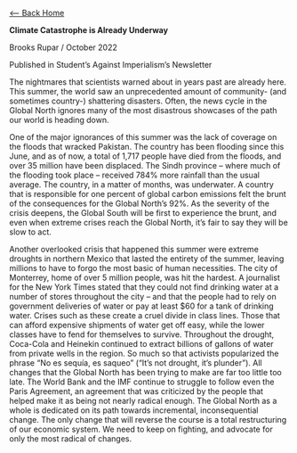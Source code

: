 [\<\-- Back Home](https://2587c421b98b42f1af29227fc18e9422.app.posit.cloud/p/4c0edd32/)

**Climate Catastrophe is Already Underway**

Brooks Rupar / October 2022

Published in Student's Against Imperialism's Newsletter

The nightmares that scientists warned about in years past are already here. This summer, the world saw an unprecedented amount of community- (and sometimes country-) shattering disasters. Often, the news cycle in the Global North ignores many of the most disastrous showcases of the path our world is heading down.

One of the major ignorances of this summer was the lack of coverage on the floods that wracked Pakistan. The country has been flooding since this June, and as of now, a total of 1,717 people have died from the floods, and over 35 million have been displaced. The Sindh province -- where much of the flooding took place -- received 784% more rainfall than the usual average. The country, in a matter of months, was underwater. A country that is responsible for one percent of global carbon emissions felt the brunt of the consequences for the Global North's 92%. As the severity of the crisis deepens, the Global South will be first to experience the brunt, and even when extreme crises reach the Global North, it's fair to say they will be slow to act.

Another overlooked crisis that happened this summer were extreme droughts in northern Mexico that lasted the entirety of the summer, leaving millions to have to forgo the most basic of human necessities. The city of Monterrey, home of over 5 million people, was hit the hardest. A journalist for the New York Times stated that they could not find drinking water at a number of stores throughout the city -- and that the people had to rely on government deliveries of water or pay at least \$60 for a tank of drinking water. Crises such as these create a cruel divide in class lines. Those that can afford expensive shipments of water get off easy, while the lower classes have to fend for themselves to survive. Throughout the drought, Coca-Cola and Heinekin continued to extract billions of gallons of water from private wells in the region. So much so that activists popularized the phrase "No es sequía, es saqueo" ("It's not drought, it's plunder"). All changes that the Global North has been trying to make are far too little too late. The World Bank and the IMF continue to struggle to follow even the Paris Agreement, an agreement that was criticized by the people that helped make it as being not nearly radical enough. The Global North as a whole is dedicated on its path towards incremental, inconsequential change. The only change that will reverse the course is a total restructuring of our economic system. We need to keep on fighting, and advocate for only the most radical of changes.

